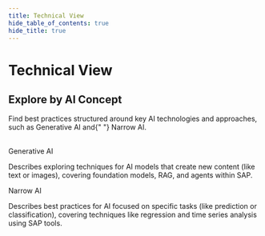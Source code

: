 ```yaml
---
title: Technical View
hide_table_of_contents: true
hide_title: true
---
```



<PageViewTracker />

<div className="hero-header">
  <h1>Technical View</h1>
</div>

<div className="section-with-background blue">
  <h2>Explore by AI Concept</h2>
  <p>
    Find best practices structured around key AI technologies and approaches, such as <Link to={useBaseUrl("/docs/technical-view/generative-ai/")}>Generative AI</Link> and{" "}
    <Link to={useBaseUrl("/docs/technical-view/narrow-ai/")}>Narrow AI</Link>.
  </p>
</div>

<br />

<div className="row">
  <div className="col col--6">
    <Link to={useBaseUrl("/docs/technical-view/generative-ai/")} className="feature-card">
      <Icon name="discussion"></Icon>
      <span>Generative AI</span>
      <p>Describes exploring techniques for AI models that create new content (like text or images), covering foundation models, RAG, and agents within SAP.</p>
    </Link>
  </div>
  <div className="col col--6">
    <Link to={useBaseUrl("/docs/technical-view/narrow-ai/")} className="feature-card">
      <Icon name="goalseek"></Icon>
      <span>Narrow AI</span>
      <p>
        Describes best practices for AI focused on specific tasks (like prediction or classification), covering techniques like regression and time series analysis using SAP tools.
      </p>
    </Link>
  </div>
</div>
